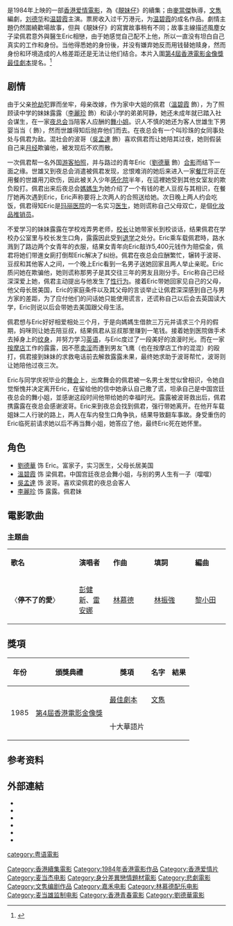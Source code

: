 {{电影信息框
| name = 停不了的愛
| original_name = ''{{lang|en|Everlasting Love}}''
| image = Everlasting Love.jpg
| caption = 
| director = [[麥當傑|麥當傑]]
| producer = [[麦当雄|麦当雄]]
| producer_2 = [[黃兆雄|黃兆雄]]
| writer = [[文雋|文雋]]
| starring = [[劉德華|劉德華]]<br />[[温碧霞|温碧霞]]
| music = [[林慕德|林慕德]]
| maintheme = 〈停不了的愛〉／[[彭健新|彭健新]]、[[雷安娜|雷安娜]]
| cinematography = [[何寶堯|何寶堯]]
| editing = [[樊恭榮|樊恭榮]]
| production_company = [[麥當雄製作有限公司|麥當雄製作有限公司]]
| distributor = [[嘉禾電影|嘉禾（香港）有限公司]]
| released = {{HKG-1959}}：{{film date|1984|3|22}}
| runtime = 98 分鐘
| country = {{英屬香港電影}}
| language = [[粵語|粵語]]
| gross = [[HK$|HK$]] 10,435,613.00<ref>{{Cite web|title=停不了的愛 (1984) Everlasting Love|url=http://hkmdb.com/db/movies/view.mhtml?id=6562&display_set=big5|accessdate=2020-04-16|work=[[香港影庫|香港影庫]]|archive-date=2017-10-04|archive-url=https://web.archive.org/web/20171004160831/http://hkmdb.com/db/movies/view.mhtml?id=6562&display_set=big5|dead-url=no}}</ref>
| amg_id = 
| imdb_id = tt0086446
| preceded_by = 《[[靚妹仔|靚妹仔]]》
| followed_by = 《[[午夜麗人|午夜麗人]]》
}}

{{engname|《停不了的愛》|''Everlasting Love''}}是1984年上映的一部[[香港電影|香港爱情電影]]，為《[[靚妹仔|靚妹仔]]》的續集；由[[麥當傑|麥當傑]]執導，[[文雋|文雋]]編劇，[[刘德华|刘德华]]和[[温碧霞|温碧霞]]主演。票房收入过千万港元，为[[温碧霞|温碧霞]]的成名作品。劇情主題仍然圍繞歡場故事，但與《靚妹仔》的寫實故事稍有不同；故事主線描述風塵女子梁佩君意外與醫生Eric相戀，由于她感觉自己配不上他，所以一直没有坦白自己真实的工作和身份。当他得悉她的身份後，并没有嫌弃她反而用钱替她赎身，然而身份和环境造成的人格差距还是无法让他们结合。本片入圍[[第4屆香港電影金像獎|第4屆香港電影金像獎]][[香港電影金像獎最佳編劇|最佳劇本]]提名。<ref>{{cite web|url=http://www.hkfaa.com/history/list_04.html|title=第4屆香港電影金像獎提名及得獎名單|publisher=[[香港電影金像獎|香港電影金像獎]]|accessdate=2019-09-08|archive-date=2016-03-04|archive-url=https://web.archive.org/web/20160304085556/http://www.hkfaa.com/history/list_04.html|dead-url=no}}</ref>

== 剧情 ==
由于父亲[[抢劫|抢劫]]犯罪而坐牢，母亲改嫁，作为家中大姐的佩君（[[溫碧霞|溫碧霞]] 飾），为了照顾读中学的妹妹露露（[[李麗珍|李麗珍]] 飾）和读小学的弟弟阿静，她还未成年就已踏入社会谋生，在一家[[夜总会|夜总会]]当陪客人应酬的[[舞小姐|舞小姐]]。识人不慎的她还为客人世雄生下男婴当当（ 飾），然而世雄得知后抛弃他们而去。在夜总会有一个叫珍珠的女同事处处与佩君为敌。混社会的波哥（[[吳孟達|吳孟達]] 飾）喜欢佩君而让她陪其过夜，她则假装自己来[[月经|月经]]欺骗他，被发现后不欢而散。

一次佩君帮一名外国[[游客|游客]][[拍照|拍照]]，并与路过的青年Eric（[[劉德華|劉德華]] 飾）[[合影|合影]]而结下一面之缘。世雄又到夜总会消遣被佩君发现，忿恨难消的她后来进入一家[[餐厅|餐厅]]将正在用餐的世雄用刀砍伤，因此被关入少年[[感化院|感化院]]半年，在這裡她受到其他女室友的欺负殴打。佩君出来后夜总会[[媽媽生|媽媽生]]为她介绍了一个有钱的老人豆叔与其相识，在餐厅她再次遇到Eric，Eric声称要将上次两人的合照送给她。次日晚上两人约会吃饭，佩君得知Eric是[[玛丽医院|玛丽医院]]的一名实习[[医生|医生]]，她则谎称自己父母双亡，是個[[化妆品|化妆品]][[推销员|推销员]]。

不爱学习的妹妹露露在学校戏弄男老师，[[校长|校长]]让她带家长到校谈话，结果佩君在学校办公室里与校长发生口角，露露因此受到[[退学|退学]]之处分。Eric乘车载佩君時，路水溅到了路边两个女青年的衣服，结果女青年向Eric敲诈5,400元钱作为赔偿金，佩君将她们带進女廁打倒帮Eric解决了纠纷。佩君在夜总会应酬繁忙，辗转于波哥、豆叔和其他客人之间，一个晚上Eric看到一名男子送她回家且两人举止亲昵。Eric质问她在欺骗他，她则谎称那男子是其交往三年的男友且刚分手。Eric称自己已经深深爱上她，佩君主动提出与他发生了[[人类性行为|性行为]]。接着Eric带她回家见自己的父母，他父母长居美国，Eric的家庭条件以及其父母的言谈举止让佩君深深感到自己与男方家的差距，为了应付他们的问话她只能使用谎言，还谎称自己以后会去英国读大学，Eric则说以后会带她去美国跟父母生活。

佩君想与Eric好好相爱相处三个月，于是向媽媽生借款三万元并请求三个月的假期，妈咪则让她去陪豆叔，结果佩君从豆叔那里赚到一笔钱。接着她到医院做手术去掉身上的[[纹身|纹身]]，并努力学习[[英语|英语]]，与Eric度过了一段美好的浪漫时光。而在一家[[按摩店|按摩店]]工作的露露，因不愿[[卖淫|卖淫]]而遭到男友飞鹰（也在按摩店工作的混混）的殴打，佩君接到妹妹的求救电话前去解救露露未果，最终她求助于波哥帮忙，波哥则让她陪他过夜三次。

Eric与同学庆祝毕业的[[舞会|舞会]]上，出席舞会的佩君被一名男士发觉似曾相识，令她自觉惭愧并决定离开Eric，在留给他的信中她承认自己撒了谎，坦承自己是中国宫廷夜总会的舞小姐，並感谢这段时间他带给她的幸福时光。露露被波哥救出后，佩君携露露在夜总会感谢波哥。Eric来到夜总会找到佩君，强行带她离开。在他开车载姐妹二人行驶的路上，两人在车内發生口角争执，结果导致翻车事故。身受重伤的Eric临死前请求她以后不再当舞小姐，她答应了他，最终Eric死在她怀里。

== 角色 ==
*[[劉德華|劉德華]] 饰 Eric。富家子，实习医生，父母长居美国
*[[溫碧霞|溫碧霞]] 饰 梁佩君。中国宫廷夜总会舞小姐，与别的男人生有一子（噹噹）
*[[吳孟達|吳孟達]] 饰 波哥。喜欢梁佩君的夜总会客人
*[[李麗珍|李麗珍]] 饰 露露。佩君妹

== 電影歌曲 ==
===主題曲===
{|class="wikitable" style="text-align:center;width:80%"
|- style="width:100%; background:grey; color:snow"
|style="width:20%"|'''歌名'''||style="width:10%"|'''演唱者'''||style="width:12%"|'''作曲'''||style="width:12%"|'''填詞'''||style="width:10%"|'''編曲'''
|-
| 〈'''停不了的愛'''〉 || [[彭健新|彭健新]]、[[雷安娜|雷安娜]] || [[林慕德|林慕德]] || [[林振強|林振強]] || [[黎小田|黎小田]]
|}

== 獎項 ==
{| class="wikitable"
! 年份 !! 頒獎典禮 !! 獎項 !! 名字 !! 結果
|-
|rowspan=2|1985
|rowspan=2|[[第4屆香港電影金像獎|第4屆香港電影金像獎]]
|[[香港電影金像獎最佳編劇|最佳劇本]]
|[[文雋|文雋]]
|{{nom}}
|-
| 十大華語片
|
| {{won}}
|}

== 参考资料 ==
{{reflist}}

==外部連結==
*{{hkmdb title|6562}}
*{{douban|1307789}}
*{{Mtime|22888}}
*{{Amg movie|157940}}
*{{rotten-tomatoes|everlasting_love}}
*{{imdb title|0086446}}

{{刘德华}}
{{DEFAULTSORT:tingbu}}
[[Category:香港續集電影|Category:香港續集電影]]
[[category:粤语電影|category:粤语電影]]
[[Category:1984年香港電影作品|Category:1984年香港電影作品]]
[[Category:香港爱情片|Category:香港爱情片]]
[[Category:麦当杰电影|Category:麦当杰电影]]
[[Category:身分差異戀情題材電影|Category:身分差異戀情題材電影]]
[[Category:悲劇電影|Category:悲劇電影]]
[[Category:文隽编剧作品|Category:文隽编剧作品]]
[[Category:嘉禾电影|Category:嘉禾电影]]
[[Category:林慕德配乐电影|Category:林慕德配乐电影]]
[[Category:麦当雄监制电影|Category:麦当雄监制电影]]
[[Category:香港青春電影|Category:香港青春電影]]
[[Category:劉德華電影|Category:劉德華電影]]